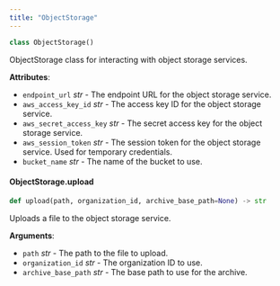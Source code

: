```yaml
---
title: "ObjectStorage"
---
```


```py
class ObjectStorage()
```

ObjectStorage class for interacting with object storage services.

**Attributes**:

* `endpoint_url` *str* - The endpoint URL for the object storage service.
* `aws_access_key_id` *str* - The access key ID for the object storage service.
* `aws_secret_access_key` *str* - The secret access key for the object storage service.
* `aws_session_token` *str* - The session token for the object storage service. Used for temporary credentials.
* `bucket_name` *str* - The name of the bucket to use.

#### ObjectStorage.upload

```python
def upload(path, organization_id, archive_base_path=None) -> str
```

Uploads a file to the object storage service.

**Arguments**:

* `path` *str* - The path to the file to upload.
* `organization_id` *str* - The organization ID to use.
* `archive_base_path` *str* - The base path to use for the archive.